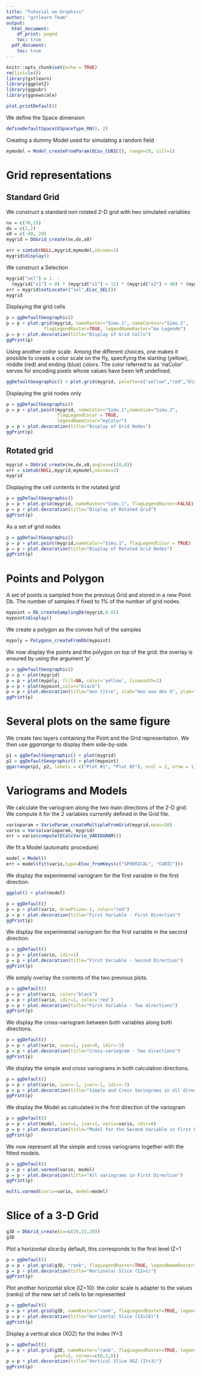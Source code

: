 ```yaml
---
title: "Tutorial on Graphics"
author: "gstlearn Team"
output:
  html_document:
    df_print: paged
    toc: true
  pdf_document:
    toc: true
---
```


```r
knitr::opts_chunk$set(echo = TRUE)
rm(list=ls())
library(gstlearn)
library(ggplot2)
library(ggpubr)
library(ggnewscale)

plot.printDefault()
```

We define the Space dimension

```r
defineDefaultSpace(ESpaceType_RN(), 2)
```

Creating a dummy Model used for simulating a random field

```r
mymodel = Model_createFromParam(ECov_CUBIC(), range=10, sill=1)
```

# Grid representations

## Standard Grid

We construct a standard non rotated 2-D grid with two simulated variables

```r
nx = c(70,25)
dx = c(1,2)
x0 = c(-40, 20)
mygrid = DbGrid_create(nx,dx,x0)

err = simtub(NULL,mygrid,mymodel,nbsimu=2)
mygrid$display()
```

We construct a Selection

```r
mygrid["sel"] = 1. - 
  (mygrid["x1"] > 0) * (mygrid["x1"] < 15) * (mygrid["x2"] > 40) * (mygrid["x2"] < 50)
err = mygrid$setLocator("sel",ELoc_SEL())
mygrid
```

Displaying the grid cells

```r
p = ggDefaultGeographic()
p = p + plot.grid(mygrid, nameRaster="Simu.1", nameContour="Simu.2", 
              flagLegendRaster=TRUE, legendNameRaster="ma Legende")
p = p + plot.decoration(title="Display of Grid Cells")
ggPrint(p)
```

Using another collor scale. Among the different choices, one makes it possible to create a color scale on the fly, specifying the starting (yellow), middle (red) and ending (blue) colors. The color referred to as 'naColor' serves for encoding pixels whose values have been left undefined.

```r
ggDefaultGeographic() + plot.grid(mygrid, palette=c("yellow","red","blue"), naColor="white")
```

Displaying the grid nodes only

```r
p = ggDefaultGeographic()
p = p + plot.point(mygrid, nameColor="Simu.1",nameSize="Simu.2", 
                   flagLegendColor = TRUE,
                   legendNameColor="myColor")
p = p + plot.decoration(title="Display of Grid Nodes")
ggPrint(p)
```

## Rotated grid

```r
mygrid = DbGrid_create(nx,dx,x0,angles=c(10,0))
err = simtub(NULL,mygrid,mymodel,nbsimu=2)
mygrid
```

Displaying the cell contents in the rotated grid

```r
p = ggDefaultGeographic()
p = p + plot.grid(mygrid, nameRaster="Simu.1", flagLegendRaster=FALSE)
p = p + plot.decoration(title="Display of Rotated Grid")
ggPrint(p)
```

As a set of grid nodes

```r
p = ggDefaultGeographic()
p = p + plot.point(mygrid,nameColor="Simu.1", flagLegendColor = TRUE)
p = p + plot.decoration(title="Display of Rotated Grid Nodes")
ggPrint(p)
```

# Points and Polygon

A set of points is sampled from the previous Grid and stored in a new Point Db. The number of samples if fixed to 1% of the number of grid nodes.

```r
mypoint = Db_createSamplingDb(mygrid,0.01)
mypoint$display()
```

We create a polygon as the convex hull of the samples

```r
mypoly = Polygons_createFromDb(mypoint)
```

We now display the points and the polygon on top of the grid: the overlay is ensured by using the argument 'p'.

```r
p = ggDefaultGeographic()
p = p + plot(mygrid)
p = p + plot(mypoly, fill=NA, color='yellow', linewidth=1)
p = p + plot(mypoint,color="black")
p = p + plot.decoration(title="mon titre", xlab="mon axe des X", ylab="Mon axe des Y")
ggPrint(p)
```

# Several plots on the same figure

We create two layers containing the Point and the Grid representation. We then use *ggarrange* to display them side-by-side.

```r
p1 = ggDefaultGeographic() + plot(mygrid)
p2 = ggDefaultGeographic() + plot(mypoint)
ggarrange(p1, p2, labels = c("Plot #1", "Plot #2"), ncol = 2, nrow = 1)
```

# Variograms and Models

We calculate the variogram along the two main directions of the 2-D grid. We compute it for the 2 variables currently defined in the Grid file.

```r
varioparam = VarioParam_createMultipleFromGrid(mygrid,npas=10)
vario = Vario(varioparam, mygrid)
err = vario$compute(ECalcVario_VARIOGRAM())
```

We fit a Model (automatic procedure)

```r
model = Model()
err = model$fit(vario,type=ECov_fromKeys(c("SPHERICAL", "CUBIC")))
```

We display the experimental variogram for the first variable in the first direction.

```r
ggplot() + plot(model)
```

```r
p = ggDefault()
p = p + plot(vario, drawPsize=-1, color="red")
p = p + plot.decoration(title="First Variable - First Direction")
ggPrint(p)
```

We display the experimental variogram for the first variable in the second direction.

```r
p = ggDefault()
p = p + plot(vario, idir=1)
p = p + plot.decoration(title="First Variable - Second Direction")
ggPrint(p)
```

We simply overlay the contents of the two previous plots.

```r
p = ggDefault()
p = p + plot(vario, color="black")
p = p + plot(vario, idir=1, color='red')
p = p + plot.decoration(title="First Variable - Two directions")
ggPrint(p)
```

We display the cross-variogram between both variables along both directions.

```r
p = ggDefault()
p = p + plot(vario, ivar=1, jvar=0, idir=-1)
p = p + plot.decoration(title="Cross-variogram - Two directions")
ggPrint(p)
```

We display the simple and cross variograms in both calculation directions.

```r
p = ggDefault()
p = p + plot(vario, ivar=-1, jvar=-1, idir=-1)
p = p + plot.decoration(title="Simple and Cross Variograms in all directions")
ggPrint(p)
```

We display the Model as calculated in the first direction of the variogram

```r
p = ggDefault()
p = p + plot(model, ivar=1, jvar=1, vario=vario, idir=0)
p = p + plot.decoration(title="Model for the Second Variable in First Direction")
ggPrint(p)
```

We now represent all the simple and cross variograms together with the fitted models.

```r
p = ggDefault()
p = p + plot.varmod(vario, model)
p = p + plot.decoration(title="All variograms in First Direction")
ggPrint(p)
```

```r
multi.varmod(vario=vario, model=model)
```

# Slice of a 3-D Grid

```r
g3D = DbGrid_create(nx=c(10,15,20))
g3D
```

Plot a horizontal slice:by default, this corresponds to the first level IZ=1

```r
p = ggDefault()
p = p + plot.grid(g3D, "rank", flagLegendRaster=TRUE, legendNameRaster="Rank")
p = p + plot.decoration(title="Horizontal Slice (IZ=1)")
ggPrint(p)
```

Plot another horizontal slice (IZ=10): the color scale is adapter to the values (ranks) of the new set of cells to be represented

```r
p = ggDefault()
p = p + plot.grid(g3D, nameRaster="rank", flagLegendRaster=TRUE, legendNameRaster="Rank", corner=c(0,0,10))
p = p + plot.decoration(title="Horizontal Slice (IZ=10)")
ggPrint(p)
```

Display a vertical slice (XOZ) for the index IY=3

```r
p = ggDefault()
p = p + plot.grid(g3D, nameRaster="rank", flagLegendRaster=TRUE, legendNameRaster="Rank", 
                  posY=2, corner=c(0,3,0))
p = p + plot.decoration(title="Vertical Slice XOZ (IY=3)")
ggPrint(p)
```

